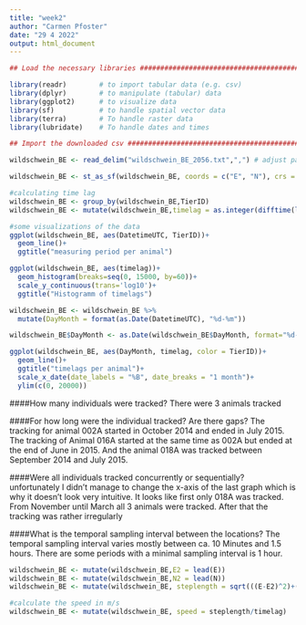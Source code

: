 ```yaml
---
title: "week2"
author: "Carmen Pfoster"
date: "29 4 2022"
output: html_document
---
```


```r
## Load the necessary libraries ################################################

library(readr)        # to import tabular data (e.g. csv)
library(dplyr)        # to manipulate (tabular) data
library(ggplot2)      # to visualize data
library(sf)           # to handle spatial vector data
library(terra)        # To handle raster data
library(lubridate)    # To handle dates and times

## Import the downloaded csv ##################################################

wildschwein_BE <- read_delim("wildschwein_BE_2056.txt",",") # adjust path

wildschwein_BE <- st_as_sf(wildschwein_BE, coords = c("E", "N"), crs = 2056, remove = FALSE)
```

```r
#calculating time lag
wildschwein_BE <- group_by(wildschwein_BE,TierID)
wildschwein_BE <- mutate(wildschwein_BE,timelag = as.integer(difftime(lead(DatetimeUTC),DatetimeUTC, units = "secs")))
```

```r
#some visualizations of the data
ggplot(wildschwein_BE, aes(DatetimeUTC, TierID))+
  geom_line()+
  ggtitle("measuring period per animal")

ggplot(wildschwein_BE, aes(timelag))+
  geom_histogram(breaks=seq(0, 15000, by=60))+
  scale_y_continuous(trans='log10')+
  ggtitle("Histogramm of timelags")
```

```r
wildschwein_BE <- wildschwein_BE %>% 
  mutate(DayMonth = format(as.Date(DatetimeUTC), "%d-%m")) 

wildschwein_BE$DayMonth <- as.Date(wildschwein_BE$DayMonth, format="%d-%m")

ggplot(wildschwein_BE, aes(DayMonth, timelag, color = TierID))+
  geom_line()+
  ggtitle("timelags per animal")+
  scale_x_date(date_labels = "%B", date_breaks = "1 month")+
  ylim(c(0, 20000))
```

####How many individuals were tracked?
There were 3 animals tracked

####For how long were the individual tracked? Are there gaps?
The tracking for animal 002A started in October 2014 and ended in July 2015. The tracking of Animal 016A started at the same time as 002A but ended at the end of June in 2015. And the animal 018A was tracked between September 2014 and July 2015.

####Were all individuals tracked concurrently or sequentially?
unfortunately I didn't manage to change the x-axis of the last graph which is why it doesn't look very intuitive. It looks like first only 018A was tracked. From November until March all 3 animals were tracked. After that the tracking was rather irregularly

####What is the temporal sampling interval between the locations?
The temporal sampling interval varies mostly between ca. 10 Minutes and 1.5 hours. There are some periods with a minimal sampling interval is 1 hour.


```r
wildschwein_BE <- mutate(wildschwein_BE,E2 = lead(E))
wildschwein_BE <- mutate(wildschwein_BE,N2 = lead(N))
wildschwein_BE <- mutate(wildschwein_BE, steplength = sqrt(((E-E2)^2)+(N-N2)^2))

#calculate the speed in m/s
wildschwein_BE <- mutate(wildschwein_BE, speed = steplength/timelag)
```

